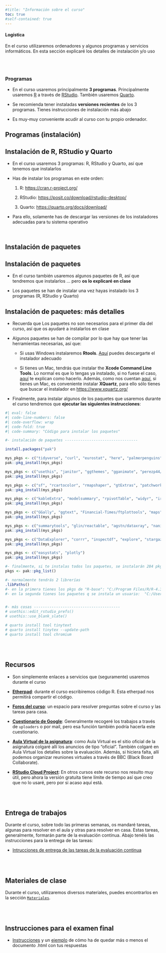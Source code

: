 ```yaml
---
#title: "Información sobre el curso"
toc: true
#self-contained: true
---
```



::: {.callout-note appearance="default" icon="false"}
#### Logística

En el curso utilizaremos ordenadores y algunos programas y servicios informáticos. En esta sección explicaré los detalles de instalación y/o uso

:::

<br><br>


### Programas
::: {.callout-note appearance="minimal" icon="false"}


-   En el curso usaremos principalmente **3 programas**. Principalmente usaremos  [R](https://cran.r-project.org/){target="_blank"} a través de [RStudio](https://www.rstudio.com/products/rstudio/download/#download){target="_blank"}. También usaremos [Quarto](https://quarto.org/).

-   Se recomienda tener instaladas **versiones recientes** de los 3 programas. Tienes instrucciones de instalación más abajo

-   Es muy-muy conveniente acudir al curso con tu propio ordenador.

:::


## Programas (instalación)

::: {.callout-important collapse="false" appearance="default" icon="false"}
## Instalación de R, RStudio y Quarto

-   En el curso usaremos 3 programas: R, RStudio y Quarto, así que tenemos que instalarlos

-   Has de instalar los programas en este orden:

    1.  R: <https://cran.r-project.org/>{target="_blank"}

    2.  RStudio: <https://posit.co/download/rstudio-desktop/>{target="_blank"}
    
    3. Quarto: <https://quarto.org/docs/download/>{target="_blank"}

-   Para ello, solamente has de descargar las versiones de los instaladores adecuadas para tu sistema operativo
:::

<br>

## Instalación de paquetes


::: {.callout-important collapse="true" appearance="default" icon="false"}
## Instalación de paquetes

- En el curso también usaremos algunos paquetes de R, así que tendremos que instalarlos ... pero **os lo explicaré en clase**

- Los paquetes se han de instalar una vez hayas instalado los 3 programas (R, RStudio y Quarto)

:::




::: {.callout-important collapse="true" appearance="default" icon="false"}
## Instalación de paquetes: más detalles

- Recuerda que Los paquetes no son necesarios para el primer día del curso, así que os ayudaré a instalarlos en clase 

- Algunos paquetes se han de compilar por lo que hay que tener las herramientas necesarias, así que:

    - Si usas Windows instalaremos **Rtools**. [Aquí](https://cran.r-project.org/bin/windows/Rtools/) puedes descargarte el instalador adecuado
    
    - Si tienes un Mac, tendrás que instalar the **Xcode Command Line Tools**. Lo normal es que lo tengas ya instalado, si no fuese el caso, [aquí](https://www.makeuseof.com/install-xcode-command-line-tools/) te explican como hacerlo. Además, como nos cuentan [aquí](https://psyteachr.github.io/msc-data-skills/installingr.html), si tienes un Mac, es conveniente instalar **XQuartz**, para ello sólo tienes que buscar el instalador en <https://www.xquartz.org/>

  
- Finalmente, para instalar algunos de los paquetes que usaremos durante el curso tendremos que **ejecutar las siguientes instrucciones**:

```r
#| eval: false
#| code-line-numbers: false
#| code-overflow: wrap
#| code-fold: true
#| code-summary: "Código para instalar los paquetes"

#- instalación de paquetes ---------------------------------

install.packages("pak")

mys_pkgs <- c("tidyverse", "curl", "eurostat", "here", "palmerpenguins", "quantmod", "rio", "gt", "DT", "gapminder", "markdown")
pak::pkg_install(mys_pkgs)   

mys_pkgs <- c("usethis", "janitor", "ggthemes", "gganimate", "perezp44/pjpv.curso.R.2022", "sjPlot")
pak::pkg_install(mys_pkgs)   

mys_pkgs <- c("sf", "rcartocolor", "rmapshaper", "gtExtras", "patchwork", "magick")
pak::pkg_install(mys_pkgs)   

mys_pkgs <- c("kableExtra", "modelsummary", "rpivotTable", "widyr", "irlba", "tmap")
pak::pkg_install(mys_pkgs)

mys_pkgs <- c("GGally", "ggtext", "Financial-Times/ftplottools", "maps")
pak::pkg_install(mys_pkgs)  

mys_pkgs <- c("summarytools", "glin/reactable", "agstn/dataxray", "naniar")
pak::pkg_install(mys_pkgs)  

mys_pkgs <- c("DataExplorer", "corrr", "inspectdf", "explore", "stargazer", "apaTables")
pak::pkg_install(mys_pkgs)   

mys_pkgs <- c("easystats", "plotly")
pak::pkg_install(mys_pkgs)

#- finalmente, si te instalas todos los paquetes, se instalarán 284 pkg's aprox. (q ocupan 842 MB aprox.)
pkgs <- pak::pkg_list()

#- normalmente tendrás 2 librerías
.libPaths()
#- en la primera tienes los pkgs de "R-base": "C:/Program Files/R/R-4.3.0/library"   
#- en la segunda tienes los paquetes q se instala un usuario:  "C:/Users/Usuario/AppData/Local/R/win-library/4.3" 


#- más cosas ---------------------------------------
# usethis::edit_rstudio_prefs()
# usethis::use_blank_slate() 

# quarto install tool tinytext
# quarto install tinytex --update-path
# quarto install tool chromium
```

:::


<br><br>

## Recursos

::: {.callout-note appearance="minimal" icon="false"}
- Son simplemente enlaces a servicios que (seguramente) usaremos durante el curso
:::

-   [**Etherpad**](https://etherpad.wikimedia.org/p/curso_intro_DS_UV){target="_blank"}: durante el curso escribiremos código R. Esta etherpad nos permitirá compartir el código.

-   [**Foros del curso**](https://github.com/perezp44/intro-ds-23-24-web/discussions){target="_blank"}: un espacio para resolver preguntas sobre el curso y las tareas para casa.

-   [**Cuestionario de Google**](https://forms.gle/kvrZbuw6XtRDhki98){target="_blank"}: Generalmente recogeré los trabajos a través de `uploaders` o por mail, pero esa función también podría hacerla este cuestionario.

-   [**Aula Virtual de la asignatura**](https://aulavirtual.uv.es/course/view.php?id=66461){target="_blank"}: como Aula Virtual es el sitio oficial de la asignatura colgaré allí los anuncios de tipo "oficial". También colgaré en Aula Virtual los detalles sobre la evaluación. Además, si hiciera falta, allí podemos organizar reuniones virtuales a través de BBC (Black Board Collaborate).

-   [**RStudio Cloud Project**](https://rstudio.cloud/content/4385030){target="_blank"}: En otros cursos este recurso nos resulto muy útil, pero ahora la versión gratuita tiene límite de tiempo así que creo que no lo usaré, pero por si acaso aquí está.

<br><br>

## Entrega de trabajos

Durante el curso, sobre todo las primeras semanas, os mandaré tareas, algunas para resolver en el aula y otras para resolver en casa. Estas tareas, generalmente, formarán parte de la evaluación continua. Abajo tenéis las instrucciones para la entrega de las tareas:

- [Intrucciones de entrega de las tareas de la evaluación continua](./mas-cosas/04_como-entregar-las-tareas-uploader.html){target="_blank"}

<br><br>

## Materiales de clase

Durante el curso, utilizaremos diversos materiales, puedes encontrarlos en la sección [`Materiales`](03-materiales.qmd).


<br><br>

## Instrucciones para el examen final

- [Instrucciones](./mas-cosas/instrucciones_examen.html){target="_blank"} y un [ejemplo](./mas-cosas/ex_final_BigData_23-24-bones.html){target="_blank"} de cómo ha de quedar más o menos el documento .html con tus respuestas

<br>

